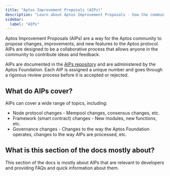 ```yaml
---
title: "Aptos Improvement Proposals (AIPs)"
description: "Learn about Aptos Improvement Proposals - how the community proposes changes and improvements to the Aptos protocol"
sidebar:
  label: "AIPs"
---
```


Aptos Improvement Proposals (AIPs) are a way for the Aptos community to propose
changes, improvements, and new features to the Aptos protocol. AIPs are designed
to be a collaborative process that allows anyone in the community to contribute
ideas and feedback.

AIPs are documented in the [AIPs repository](https://github.com/aptos-foundation/AIPs)
and are administered by the Aptos Foundation. Each AIP is assigned a unique
number and goes through a rigorous review process before it is accepted or rejected.

## What do AIPs cover?

AIPs can cover a wide range of topics, including:

- Node protocol changes - Mempool changes, consensus changes, etc.
- Framework (smart contract) changes - New modules, new functions, etc.
- Governance changes - Changes to the way the Aptos Foundation operates, changes
  to the way AIPs are processed, etc.

## What is this section of the docs mostly about?

This section of the docs is mostly about AIPs that are relevant to developers
and providing FAQs and quick information about them.
